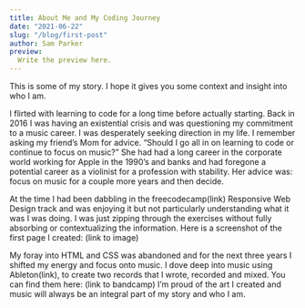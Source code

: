 ```yaml
---
title: About Me and My Coding Journey 
date: "2021-06-22"
slug: "/blog/first-post"
author: Sam Parker
preview:
  Write the preview here.
---
```


This is some of my story. I hope it gives you some context and insight into who I am.

I flirted with learning to code for a long time before actually starting. Back in 2016 I was having an existential crisis and was questioning my commitment to a music career. I was desperately seeking direction in my life. I remember asking my friend’s Mom for advice. “Should I go all in on learning to code or continue to focus on music?” She had had a long career in the corporate world working for Apple in the 1990’s and banks and had foregone a potential career as a violinist for a profession with stability. Her advice was: focus on music for a couple more years and then decide. 

At the time I had been dabbling in the freecodecamp(link) Responsive Web Design track and was enjoying it but not particularly understanding what it was I was doing. I was just zipping through the exercises without fully absorbing or contextualizing the information. Here is a screenshot of the first page I created: (link to image)

My foray into HTML and CSS was abandoned and for the next three years I shifted my energy and focus onto music. I dove deep into music using Ableton(link), to create two records that I wrote, recorded and mixed. You can find them here: (link to bandcamp)
I’m proud of the art I created and music will always be an integral part of my story and who I am.  
